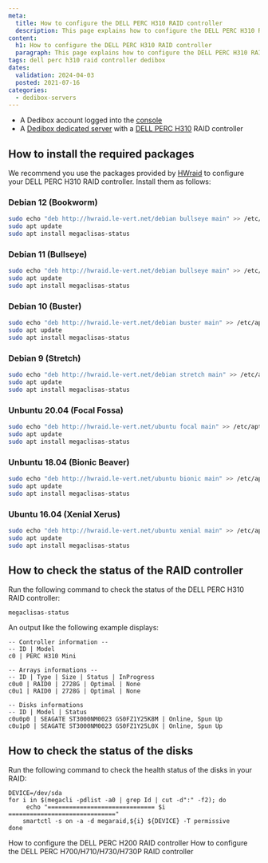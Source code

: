 ```yaml
---
meta:
  title: How to configure the DELL PERC H310 RAID controller
  description: This page explains how to configure the DELL PERC H310 RAID controller
content:
  h1: How to configure the DELL PERC H310 RAID controller
  paragraph: This page explains how to configure the DELL PERC H310 RAID controller
tags: dell perc h310 raid controller dedibox
dates:
  validation: 2024-04-03
  posted: 2021-07-16
categories:
  - dedibox-servers
---
```


<Macro id="requirements" />

- A Dedibox account logged into the [console](https://console.online.net)
- A [Dedibox dedicated server](https://www.scaleway.com/en/dedibox/) with a [DELL PERC H310](https://www.dell.com/support/kbdoc/fr-fr/000102394/dell-poweredge-perc-h310-h810-configuration-and-faq) RAID controller

## How to install the required packages

We recommend you use the packages provided by [HWraid](http://hwraid.le-vert.net/) to configure your DELL PERC H310 RAID controller. Install them as follows:

### Debian 12 (Bookworm)

```sh
sudo echo "deb http://hwraid.le-vert.net/debian bullseye main" >> /etc/apt/sources.list
sudo apt update
sudo apt install megaclisas-status
```

### Debian 11 (Bullseye)

```sh
sudo echo "deb http://hwraid.le-vert.net/debian bullseye main" >> /etc/apt/sources.list
sudo apt update
sudo apt install megaclisas-status
```

### Debian 10 (Buster)

```sh
sudo echo "deb http://hwraid.le-vert.net/debian buster main" >> /etc/apt/sources.list
sudo apt update
sudo apt install megaclisas-status
```

### Debian 9 (Stretch)

```sh
sudo echo "deb http://hwraid.le-vert.net/debian stretch main" >> /etc/apt/sources.list
sudo apt update
sudo apt install megaclisas-status
```

### Unbuntu 20.04 (Focal Fossa)

```sh
sudo echo "deb http://hwraid.le-vert.net/ubuntu focal main" >> /etc/apt/sources.list
sudo apt update
sudo apt install megaclisas-status
```

### Unbuntu 18.04 (Bionic Beaver)

```sh
sudo echo "deb http://hwraid.le-vert.net/ubuntu bionic main" >> /etc/apt/sources.list
sudo apt update
sudo apt install megaclisas-status
```

### Ubuntu 16.04 (Xenial Xerus)

```sh
sudo echo "deb http://hwraid.le-vert.net/ubuntu xenial main" >> /etc/apt/sources.list
sudo apt update
sudo apt install megaclisas-status
```

## How to check the status of the RAID controller

Run the following command to check the status of the DELL PERC H310 RAID controller:

```
megaclisas-status
```

An output like the following example displays: 

```
-- Controller information --
-- ID | Model
c0 | PERC H310 Mini

-- Arrays informations --
-- ID | Type | Size | Status | InProgress
c0u0 | RAID0 | 2728G | Optimal | None
c0u1 | RAID0 | 2728G | Optimal | None

-- Disks informations
-- ID | Model | Status
c0u0p0 | SEAGATE ST3000NM0023 GS0FZ1Y25K8M | Online, Spun Up
c0u1p0 | SEAGATE ST3000NM0023 GS0FZ1Y25L0X | Online, Spun Up
```

## How to check the status of the disks

Run the following command to check the health status of the disks in your RAID:

```
DEVICE=/dev/sda
for i in $(megacli -pdlist -a0 | grep Id | cut -d":" -f2); do
     echo "============================== $i =============================="
    smartctl -s on -a -d megaraid,${i} ${DEVICE} -T permissive
done
```


<Navigation title="See also">
  <PreviousButton to="/dedibox/hardware/how-to/configure-dell-perc-h200/">How to configure the DELL PERC H200 RAID controller</PreviousButton>
  <NextButton to="/dedibox/hardware/how-to/configure-dell-perc-h700/">How to configure the DELL PERC H700/H710/H730/H730P RAID controller</NextButton>
</Navigation>